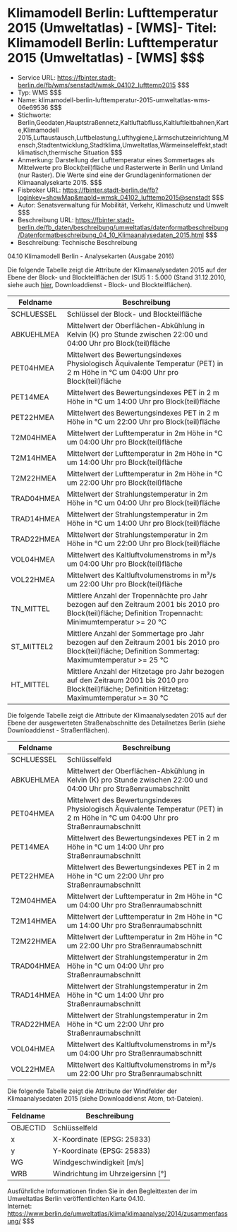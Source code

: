 # Klimamodell Berlin: Lufttemperatur 2015 (Umweltatlas) - [WMS]- Titel: Klimamodell Berlin: Lufttemperatur 2015 (Umweltatlas) - [WMS] $$$
- Service URL: https://fbinter.stadt-berlin.de/fb/wms/senstadt/wmsk_04102_lufttemp2015 $$$
- Typ: WMS $$$
- Name: klimamodell-berlin-lufttemperatur-2015-umweltatlas-wms-06e69536 $$$
- Stichworte: Berlin,Geodaten,Hauptstraßennetz,Kaltluftabfluss,Kaltluftleitbahnen,Karte,Klimamodell 2015,Luftaustausch,Luftbelastung,Lufthygiene,Lärmschutzeinrichtung,Mensch,Stadtentwicklung,Stadtklima,Umweltatlas,Wärmeinseleffekt,stadtklimatisch,thermische Situation $$$
- Anmerkung: Darstellung der Lufttemperatur eines Sommertages als Mittelwerte pro Block(teil)fläche und Rasterwerte in Berlin und Umland (nur Raster). Die Werte sind eine der Grundlageninformationen der Klimaanalysekarte 2015. $$$
- Fisbroker URL: https://fbinter.stadt-berlin.de/fb?loginkey=showMap&mapId=wmsk_04102_lufttemp2015@senstadt $$$
- Autor: Senatsverwaltung für Mobilität, Verkehr, Klimaschutz und Umwelt $$$
- Beschreibung URL: https://fbinter.stadt-berlin.de/fb_daten/beschreibung/umweltatlas/datenformatbeschreibung/Datenformatbeschreibung_04_10_Klimaanalysedaten_2015.html $$$
- Beschreibung: Technische Beschreibung 

04.10 Klimamodell Berlin - Analysekarten (Ausgabe 2016)

Die folgende Tabelle zeigt die Attribute der Klimaanalysedaten 2015 auf der Ebene der Block- und Blockteilflächen der ISU5 1 : 5.000 (Stand 31.12.2010, siehe auch [hier](Datenformatbeschreibung%5Fklimamodell%5Fanalysedaten%5F2015%5Fblock%5Fund%5Fblockteilflaechen.pdf), Downloaddienst - Block- und Blockteilflächen).

| **Feldname** | **Beschreibung**                                                                                                                                           |
| ------------ | ---------------------------------------------------------------------------------------------------------------------------------------------------------- |
| SCHLUESSEL   | Schlüssel der Block- und Blockteilfläche                                                                                                                   |
| ABKUEHLMEA   | Mittelwert der Oberflächen-Abkühlung in Kelvin (K) pro Stunde zwischen 22:00 und 04:00 Uhr pro Block(teil)fläche                                           |
| PET04HMEA    | Mittelwert des Bewertungsindexes Physiologisch Äquivalente Temperatur (PET) in 2 m Höhe in °C um 04:00 Uhr pro Block(teil)fläche                           |
| PET14MEA     | Mittelwert des Bewertungsindexes PET in 2 m Höhe in °C um 14:00 Uhr pro Block(teil)fläche                                                                  |
| PET22HMEA    | Mittelwert des Bewertungsindexes PET in 2 m Höhe in °C um 22:00 Uhr pro Block(teil)fläche                                                                  |
| T2M04HMEA    | Mittelwert der Lufttemperatur in 2m Höhe in °C um 04:00 Uhr pro Block(teil)fläche                                                                          |
| T2M14HMEA    | Mittelwert der Lufttemperatur in 2m Höhe in °C um 14:00 Uhr pro Block(teil)fläche                                                                          |
| T2M22HMEA    | Mittelwert der Lufttemperatur in 2m Höhe in °C um 22:00 Uhr pro Block(teil)fläche                                                                          |
| TRAD04HMEA   | Mittelwert der Strahlungstemperatur in 2m Höhe in °C um 04:00 Uhr pro Block(teil)fläche                                                                    |
| TRAD14HMEA   | Mittelwert der Strahlungstemperatur in 2m Höhe in °C um 14:00 Uhr pro Block(teil)fläche                                                                    |
| TRAD22HMEA   | Mittelwert der Strahlungstemperatur in 2m Höhe in °C um 22:00 Uhr pro Block(teil)fläche                                                                    |
| VOL04HMEA    | Mittelwert des Kaltluftvolumenstroms in m³/s um 04:00 Uhr pro Block(teil)fläche                                                                            |
| VOL22HMEA    | Mittelwert des Kaltluftvolumenstroms in m³/s um 22:00 Uhr pro Block(teil)fläche                                                                            |
| TN\_MITTEL   | Mittlere Anzahl der Tropennächte pro Jahr bezogen auf den Zeitraum 2001 bis 2010 pro Block(teil)fläche; Definition Tropennacht: Minimumtemperatur >= 20 °C |
| ST\_MITTEL2  | Mittlere Anzahl der Sommertage pro Jahr bezogen auf den Zeitraum 2001 bis 2010 pro Block(teil)fläche; Definition Sommertag: Maximumtemperatur >= 25 °C     |
| HT\_MITTEL   | Mittlere Anzahl der Hitzetage pro Jahr bezogen auf den Zeitraum 2001 bis 2010 pro Block(teil)fläche; Definition Hitzetag: Maximumtemperatur >= 30 °C       |

Die folgende Tabelle zeigt die Attribute der Klimaanalysedaten 2015 auf der Ebene der ausgewerteten Straßenabschnitte des Detailnetzes Berlin (siehe Downloaddienst - Straßenflächen).

| **Feldname** | **Beschreibung**                                                                                                                    |
| ------------ | ----------------------------------------------------------------------------------------------------------------------------------- |
| SCHLUESSEL   | Schlüsselfeld                                                                                                                       |
| ABKUEHLMEA   | Mittelwert der Oberflächen-Abkühlung in Kelvin (K) pro Stunde zwischen 22:00 und 04:00 Uhr pro Straßenraumabschnitt                 |
| PET04HMEA    | Mittelwert des Bewertungsindexes Physiologisch Äquivalente Temperatur (PET) in 2 m Höhe in °C um 04:00 Uhr pro Straßenraumabschnitt |
| PET14MEA     | Mittelwert des Bewertungsindexes PET in 2 m Höhe in °C um 14:00 Uhr pro Straßenraumabschnitt                                        |
| PET22HMEA    | Mittelwert des Bewertungsindexes PET in 2 m Höhe in °C um 22:00 Uhr pro Straßenraumabschnitt                                        |
| T2M04HMEA    | Mittelwert der Lufttemperatur in 2m Höhe in °C um 04:00 Uhr pro Straßenraumabschnitt                                                |
| T2M14HMEA    | Mittelwert der Lufttemperatur in 2m Höhe in °C um 14:00 Uhr pro Straßenraumabschnitt                                                |
| T2M22HMEA    | Mittelwert der Lufttemperatur in 2m Höhe in °C um 22:00 Uhr pro Straßenraumabschnitt                                                |
| TRAD04HMEA   | Mittelwert der Strahlungstemperatur in 2m Höhe in °C um 04:00 Uhr pro Straßenraumabschnitt                                          |
| TRAD14HMEA   | Mittelwert der Strahlungstemperatur in 2m Höhe in °C um 14:00 Uhr pro Straßenraumabschnitt                                          |
| TRAD22HMEA   | Mittelwert der Strahlungstemperatur in 2m Höhe in °C um 22:00 Uhr pro Straßenraumabschnitt                                          |
| VOL04HMEA    | Mittelwert des Kaltluftvolumenstroms in m³/s um 04:00 Uhr pro Straßenraumabschnitt                                                  |
| VOL22HMEA    | Mittelwert des Kaltluftvolumenstroms in m³/s um 22:00 Uhr pro Straßenraumabschnitt                                                  |

Die folgende Tabelle zeigt die Attribute der Windfelder der Klimaanalysedaten 2015 (siehe Downloaddienst Atom, txt-Dateien).

| **Feldname** | **Beschreibung**                    |
| ------------ | ----------------------------------- |
| OBJECTID     | Schlüsselfeld                       |
| x            | X-Koordinate (EPSG: 25833)          |
| y            | Y-Koordinate (EPSG: 25833)          |
| WG           | Windgeschwindigkeit \[m/s\]         |
| WRB          | Windrichtung im Uhrzeigersinn \[°\] |

Ausführliche Informationen finden Sie in den Begleittexten der im Umweltatlas Berlin veröffentlichten Karte 04.10.  
Internet: https://www.berlin.de/umweltatlas/klima/klimaanalyse/2014/zusammenfassung/ $$$
